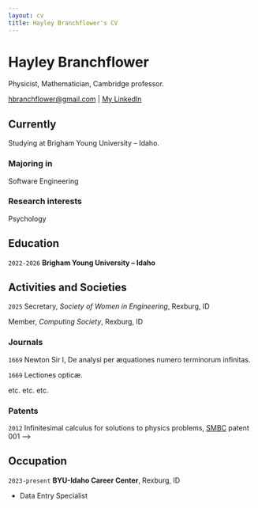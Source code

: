 ```yaml
---
layout: cv
title: Hayley Branchflower's CV
---
```

# Hayley Branchflower
Physicist, Mathematician, Cambridge professor.

<div id="webaddress">
<a href="hbranchflower@gmail.com">hbranchflower@gmail.com</a>
| <a href="https://www.linkedin.com/in/hbranchflower/">My LinkedIn</a>
</div>


## Currently

Studying at Brigham Young University – Idaho. 

### Majoring in

Software Engineering


### Research interests

Psychology


## Education

`2022-2026`
__Brigham Young University – Idaho__


## Activities and Societies

`2025`
Secretary, *Society of Women in Engineering*, Rexburg, ID

Member, *Computing Society*, Rexburg, ID



<!-- ## Publications

<!-- A list is also available [online](http://scholar.google.co.uk/citations?user=LTOTl0YAAAAJ) -->

### Journals

`1669`
Newton Sir I, De analysi per æquationes numero terminorum infinitas. 

`1669`
Lectiones opticæ.

etc. etc. etc.

### Patents

`2012`
Infinitesimal calculus for solutions to physics problems, [SMBC](http://www.techdirt.com/articles/20121011/09312820678/if-patents-had-been-around-time-newton.shtml) patent 001
 -->

## Occupation

`2023-present`
__BYU-Idaho Career Center__, Rexburg, ID

- Data Entry Specialist

<!-- ### Footer

Last updated: May 2013 -->